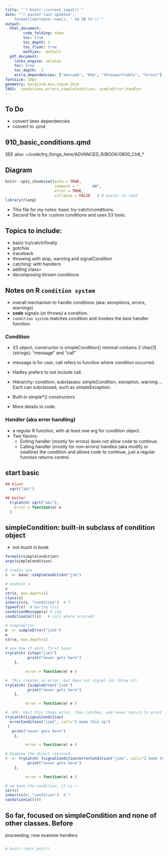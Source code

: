 ```yaml
---
title: "`r knitr::current_input()`"
date: "`r paste('last updated', 
    format(lubridate::now(), ' %d %B %Y'))`"
output:   
  html_document:  
        code_folding: show
        toc: true 
        toc_depth: 3
        toc_float: true
        mathjax:  default
  pdf_document:   
    latex_engine: xelatex  
    toc: true
    toc_depth:  3
    extra_dependencies: ["amssymb", "bbm", "threeparttable", "forest"]
fontsize: 10pt   
geometry: margin=0.4in,top=0.25in   
TAGS:  conditions,errors,simpleCondition, simpleError,handler
---
```


<!--   KEEP as qmd -->


## To Do

-  convert latex dependencies 
-  convert to .qmd

## 910_basic_conditions.qmd

SEE also: ~/code/try_things_here/ADVANCED_R/BOOK/0800_Ch8_*

## Diagram

\begin{forest}
  for tree={
    fit=band,% spaces the tree out a little to avoid collisions
  }
  [condition, text=red  % a comment
    [simpleCondition, tier=condition ]
    [error, tier=abstract 
      [simpleError, tier=error
         [divisonError, tier=custom]
      ]
    ]
    [warning, tier=abstract 
      [simpleWarning, tier=warning]
        [divisonError, tier=custom]
      ]
  ]
\end{forest}

```r
knitr::opts_chunk$set(echo = TRUE,
                      comment = "      ##",
                      error = TRUE,
                      collapse = FALSE   ) # easier to read
library(rlang)
```


  *  This file for my notes: basic try-catch/conditions.
  *  Second file is for custom conditions and uses S3 tools. 


## Topics to include:
  * basic try/catch/finally
  * gotchas 
  * traceback 
  * throwing with stop, warning and signalCondition
  * catching:  with handlers
  * adding class=
  * decomposing thrown conditions

## Notes on R `condition system`
  *  overall mechanism to handle conditions (aka: exceptions, errors, warnings)
  *  **code** signals (or throws) a condition.
  *  `condition system` matches condition and invokes the best handler function.


### Condition

  *  S3 object, constructor is simpleCondition()
    minimal contains 2 char[1] (strings): "message" and "call"
  *  message is for user, call refers to function where condition occurred.  
  *  Hadley prefers to not include call.
  *  Hierarchy:  condition; subclasses:  simpleCondition, exception, warning
    ... Each can subclassed, such as simpleException.
  *  Built-in simple*() constructors

  *  More details in code.


### Handler   (aka error handling)

  *  a regular R function, with at least one arg for condition object.
  *  Two flavors:
      *  Exiting handler (mostly for errors) does not allow code to continue.
      *  Calling handler (mostly for non-errors) handles (aka modify or
        swallow) the condition and allows code to continue, just a regular
        function returns control.


## start basic
```r

## blunt
  sqrt("abc")

## better
  tryCatch( sqrt("abc"),
    error = function(e) e
  )

```
## simpleCondition:  built-in subclass of condition object
  *  not much in book.
```r
formals(simpleCondition)
args(simpleCondition)

# create one
s  <- base::simpleCondition("jim")

# examine s
s
str(s, max.depth=1)
class(s)
inherits(s, "condition")  # T
typeof(s)  # boring list
conditionMessage(s) # jim
conditionCall(s)   # call where occured?

# simpleError 
e  <- simpleError("jim1")
e
str(e, max.depth=1)

# see how it work, first base:
tryCatch( {stop("jim1")
          print("never gets here")
    },

         error = function(e) e )

#  This creates an error, but does not signal (or throw it) 
tryCatch( {simpleError("jim1")
          print("never gets here")
    },

         error = function(e) e )

#  Ahh, bbut this thows error, then catches, and never return to print line.
tryCatch({signalCondition(
  errorCondition("jim1", call="I made this up")
 )
   print("never gets here")
    },

         error = function(e) e )

# Examine the object returned.
r  <- tryCatch( {signalCondition(errorCondition("jim1", call="I made this up"))
          print("never gets here")
    },

         error = function(e) e )

# we have the condition, it is r
str(r)
inherits(r, "condition")  # T
conditionCall(r)
```

## So far, focused on simpleCondition and none of other classes.   Before
proceeding, now examine handlers
```r
```

```r
# knitr::knit_exit()
```
